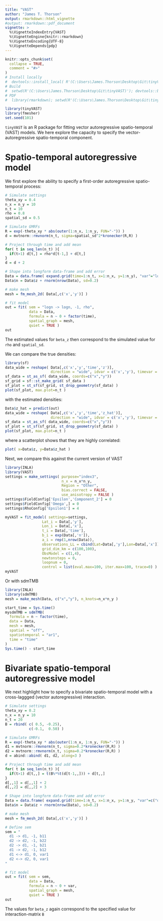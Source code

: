 ```yaml
---
title: "VAST"
author: "James T. Thorson"
output: rmarkdown::html_vignette
#output: rmarkdown::pdf_document
vignette: >
  %\VignetteIndexEntry{VAST}
  %\VignetteEngine{knitr::rmarkdown}
  %\VignetteEncoding{UTF-8}
  %\VignetteDepends{pdp}
---
```


```r
knitr::opts_chunk$set(
  collapse = TRUE,
  comment = "#>"
)
# Install locally
#  devtools::install_local( R'(C:\Users\James.Thorson\Desktop\Git\tinyVAST)', force=TRUE )
# Build
#  setwd(R'(C:\Users\James.Thorson\Desktop\Git\tinyVAST)'); devtools::build_rmd("vignettes/VAST.Rmd")
# PDF
#  library(rmarkdown); setwd(R'(C:\Users\James.Thorson\Desktop\Git\tinyVAST)'); render( "vignettes/VAST.Rmd", pdf_document())
```

```r
library(tinyVAST)
library(fmesher)
set.seed(101)
```

`tinyVAST` is an R package for fitting vector autoregressive spatio-temporal (VAST) models.
We here explore the capacity to specify the vector-autoregressive spatio-temporal component.

# Spatio-temporal autoregressive model
We first explore the ability to specify a first-order autoregressive spatio-temporal process:

```r
# Simulate settings
theta_xy = 0.4
n_x = n_y = 10
n_t = 10
rho = 0.8
spatial_sd = 0.5

# Simulate GMRFs
R = exp(-theta_xy * abs(outer(1:n_x, 1:n_y, FUN="-")) )
d = mvtnorm::rmvnorm(n_t, sigma=spatial_sd^2*kronecker(R,R) )

# Project through time and add mean
for( t in seq_len(n_t) ){
  if(t>1) d[t,] = rho*d[t-1,] + d[t,]
}
d = d + 2

# Shape into longform data-frame and add error
Data = data.frame( expand.grid(time=1:n_t, x=1:n_x, y=1:n_y), "var"="logn", z=as.vector(d))
Data$n = Data$z + rnorm(nrow(Data), sd=0.2)

# make mesh
mesh = fm_mesh_2d( Data[,c('x','y')] )

# fit model
out = fit( sem = "logn -> logn, -1, rho",
           data = Data,
           formula = n ~ 0 + factor(time),
           spatial_graph = mesh,
           quiet = TRUE )
out
```
The estimated values for `beta_z` then correspond to the simulated value for `rho` and `spatial_sd`.

We can compare the true densities:

```r
library(sf)
data_wide = reshape( Data[,c('x','y','time','z')],
                     direction = "wide", idvar = c('x','y'), timevar = "time")
sf_data = st_as_sf( data_wide, coords=c("x","y"))
sf_grid = sf::st_make_grid( sf_data )
sf_plot = st_sf(sf_grid, st_drop_geometry(sf_data) )
plot(sf_plot, max.plot=n_t )
```

with the estimated densities:
```r
Data$z_hat = predict(out)
data_wide = reshape( Data[,c('x','y','time','z_hat')],
                     direction = "wide", idvar = c('x','y'), timevar = "time")
sf_data = st_as_sf( data_wide, coords=c("x","y"))
sf_plot = st_sf(sf_grid, st_drop_geometry(sf_data) )
plot(sf_plot, max.plot=n_t )
```

where a scatterplot shows that they are highly correlated:
```r
plot( x=Data$z, y=Data$z_hat )
```

Next, we compare this against the current version of VAST
```r
library(INLA)
library(VAST)
settings = make_settings( purpose="index3",
                          n_x = n_x*n_y,
                          Region = "Other",
                          bias.correct = FALSE,
                          use_anisotropy = FALSE )
settings$FieldConfig['Epsilon','Component_2'] = 0
settings$FieldConfig['Omega',] = 0
settings$RhoConfig['Epsilon1'] = 4

myVAST = fit_model( settings=settings,
                 Lat_i = Data[,'y'],
                 Lon_i = Data[,'x'],
                 t_i = Data[,'time'],
                 b_i = exp(Data[,'n']),
                 a_i = rep(1,nrow(Data)),
                 observations_LL = cbind(Lat=Data[,'y'],Lon=Data[,'x']),
                 grid_dim_km = c(100,100),
                 ObsModel = c(1,4),
                 newtonsteps = 0,
                 loopnum = 0,
                 control = list(eval.max=100, iter.max=100, trace=0) )
myVAST
```

Or with sdmTMB

```r
library(INLA)
library(sdmTMB)
mesh = make_mesh(Data, c("x","y"), n_knots=n_x*n_y )

start_time = Sys.time()
mysdmTMB = sdmTMB(
  formula = n ~ factor(time),
  data = Data,
  mesh = mesh,
  spatial = "off",
  spatiotemporal = "ar1",
  time = "time"
)
Sys.time() - start_time
```

# Bivariate spatio-temporal autoregressive model

We next highlight how to specify a bivariate spatio-temporal model with a cross-laggged (vector autoregressive) interaction.

```r
# Simulate settings
theta_xy = 0.2
n_x = n_y = 10
n_t = 20
B = rbind( c( 0.5, -0.25),
           c(-0.1,  0.50) )

# Simulate GMRFs
R = exp(-theta_xy * abs(outer(1:n_x, 1:n_y, FUN="-")) )
d1 = mvtnorm::rmvnorm(n_t, sigma=0.2*kronecker(R,R) )
d2 = mvtnorm::rmvnorm(n_t, sigma=0.2*kronecker(R,R) )
d = abind::abind( d1, d2, along=3 )

# Project through time and add mean
for( t in seq_len(n_t) ){
  if(t>1) d[t,,] = t(B%*%t(d[t-1,,])) + d[t,,]
}
d[,,1] = d[,,1] + 2
d[,,2] = d[,,2] + 3

# Shape into longform data-frame and add error
Data = data.frame( expand.grid(time=1:n_t, x=1:n_x, y=1:n_y, "var"=c("d1","d2")), z=as.vector(d))
Data$n = Data$z + rnorm(nrow(Data), sd=0.2)

# make mesh
mesh = fm_mesh_2d( Data[,c('x','y')] )

# Define sem
sem = "
  d1 -> d1, -1, b11
  d2 -> d2, -1, b22
  d2 -> d1, -1, b21
  d1 -> d2, -1, b12
  d1 <-> d1, 0, var1
  d2 <-> d2, 0, var1
"

# fit model
out = fit( sem = sem,
           data = Data,
           formula = n ~ 0 + var,
           spatial_graph = mesh,
           quiet = TRUE )
out
```

The values for `beta_z` again correspond to the specified value for interaction-matrix `B`